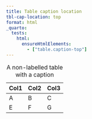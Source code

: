 ```yaml
---
title: Table caption location
tbl-cap-location: top
format: html
_quarto:
  tests:
    html:
      ensureHtmlElements:
        - ["table.caption-top"]
---
```


| Col1 | Col2 | Col3 |
|------|------|------|
| A    | B    | C    |
| E    | F    | G    |

: A non-labelled table with a caption
